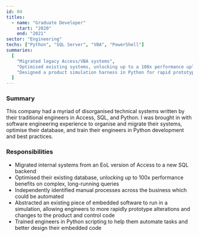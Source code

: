 ```yaml
---
id: 04
titles:
  - name: "Graduate Developer"
    start: "2020"
    end: "2021"
sector: "Engineering"
techs: ["Python", "SQL Server", "VBA", "PowerShell"]
summaries:
  [
    "Migrated legacy Access/VBA systems",
    "Optimised existing systems, unlocking up to a 100x performance uplift",
    "Designed a product simulation harness in Python for rapid prototyping, and trained engineers to use it",
  ]
---
```


### Summary

This company had a myriad of disorganised technical systems written by their traditional engineers in Access, SQL, and Python.
I was brought in with software engineering experience to organise and migrate their systems,
optimise their database, and train their engineers in Python development and best practices.

### Responsibilities

- Migrated internal systems from an EoL version of Access to a new SQL backend
- Optimised their existing database, unlocking up to 100x performance benefits on complex, long-running queries
- Independently identified manual processes across the business which could be automated
- Abstracted an existing piece of embedded software to run in a simulation,
  allowing engineers to more rapidly prototype alterations and changes to the product and control code
- Trained engineers in Python scripting to help them automate tasks and better design their embedded code
